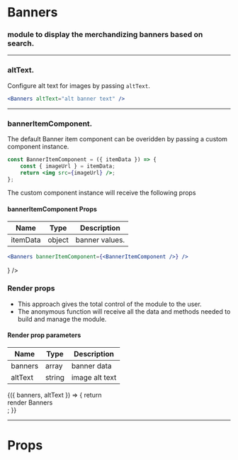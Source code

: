 

<Meta title="Banners" component={Banners} />

# Banners

### module to display the merchandizing banners based on search.

<Preview>
    <Story name="default">
        <UnbxdSearchWrapper siteKey={siteKey} apiKey={apiKey}>
            <Banners />
            <Products attributesMap={attributesMap} />
            <div className="hidden">
                <SearchBox defaultSearch={defaultSearch} />
            </div>
        </UnbxdSearchWrapper>
    </Story>
</Preview>

---

### altText.

Configure alt text for images by passing `altText`.

```jsx
<Banners altText="alt banner text" />
```

<Preview>
    <Story name="with altText">
        <UnbxdSearchWrapper siteKey={siteKey} apiKey={apiKey}>
            <Banners altText="alt banner text" />
            <Products attributesMap={attributesMap} />
            <div className="hidden">
                <SearchBox defaultSearch={defaultSearch} />
            </div>
        </UnbxdSearchWrapper>
    </Story>
</Preview>

---

### bannerItemComponent.

The default Banner item component can be overidden by passing a custom component instance.

```jsx
const BannerItemComponent = ({ itemData }) => {
    const { imageUrl } = itemData;
    return <img src={imageUrl} />;
};
```

The custom component instance will receive the following props

#### bannerItemComponent Props

| Name     | Type   | Description    |
| -------- | ------ | -------------- |
| itemData | object | banner values. |

```jsx
<Banners bannerItemComponent={<BannerItemComponent />} />
```

<Preview>
    <Story name="with bannerItemComponent">
        <UnbxdSearchWrapper siteKey={siteKey} apiKey={apiKey}>
            <Banners bannerItemComponent={<BannerItemComponent />} />
            <Products attributesMap={attributesMap} />
            <div className="hidden">
                <SearchBox defaultSearch={defaultSearch} />
            </div>
        </UnbxdSearchWrapper>
    </Story>
</Preview>

### Render props

-   This approach gives the total control of the module to the user.
-   The anonymous function will receive all the data and methods needed to build and manage the module.

#### Render prop parameters

| Name    | Type   | Description    |
| ------- | ------ | -------------- |
| banners | array  | banner data    |
| altText | string | image alt text |

<Preview>
    <Story name="with render props">
        <UnbxdSearchWrapper siteKey={siteKey} apiKey={apiKey}>
            <Banners>
                {({ banners, altText }) => {
                    return <div>render Banners</div>;
                }}
            </Banners>
            <Products attributesMap={attributesMap} />
            <div className="hidden">
                <SearchBox defaultSearch={defaultSearch} />
            </div>
        </UnbxdSearchWrapper>
    </Story>
</Preview>

---

# Props

<Props of={Banners} />
